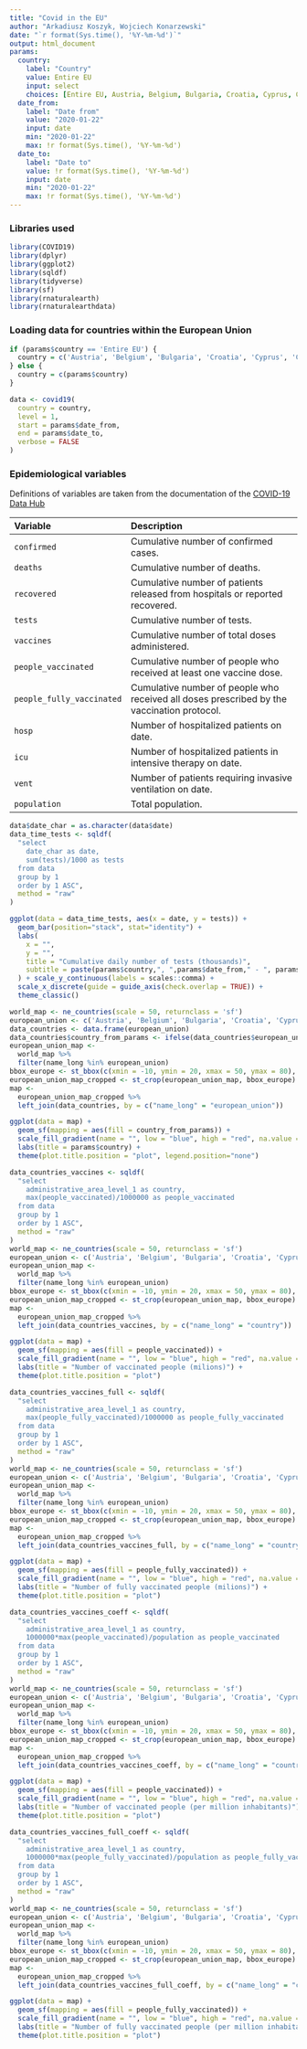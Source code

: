 ```yaml
---
title: "Covid in the EU"
author: "Arkadiusz Koszyk, Wojciech Konarzewski"
date: "`r format(Sys.time(), '%Y-%m-%d')`"
output: html_document
params:
  country:
    label: "Country"
    value: Entire EU
    input: select
    choices: [Entire EU, Austria, Belgium, Bulgaria, Croatia, Cyprus, Czech Republic, Denmark, Estonia, Finland, France, Germany, Greece, Hungary, Ireland, Italy, Latvia, Lithuania, Luxembourg, Malta, Netherlands, Poland, Portugal, Romania, Slovakia, Slovenia, Spain, Sweden]
  date_from:
    label: "Date from"
    value: "2020-01-22"
    input: date
    min: "2020-01-22"
    max: !r format(Sys.time(), '%Y-%m-%d')
  date_to:
    label: "Date to"
    value: !r format(Sys.time(), '%Y-%m-%d')
    input: date
    min: "2020-01-22"
    max: !r format(Sys.time(), '%Y-%m-%d')
---
```

### Libraries used
```r
library(COVID19)
library(dplyr)
library(ggplot2)
library(sqldf)
library(tidyverse)
library(sf)
library(rnaturalearth)
library(rnaturalearthdata)
```

### Loading data for countries within the European Union
```r
if (params$country == 'Entire EU') {
  country = c('Austria', 'Belgium', 'Bulgaria', 'Croatia', 'Cyprus', 'Czech Republic', 'Denmark', 'Estonia', 'Finland', 'France', 'Germany', 'Greece', 'Hungary', 'Ireland', 'Italy', 'Latvia', 'Lithuania', 'Luxembourg', 'Malta', 'Netherlands', 'Poland', 'Portugal', 'Romania', 'Slovakia', 'Slovenia', 'Spain', 'Sweden')
} else {
  country = c(params$country)
}

data <- covid19(
  country = country,
  level = 1,
  start = params$date_from,
  end = params$date_to,
  verbose = FALSE
)
```

### Epidemiological variables
Definitions of variables are taken from the documentation of the [COVID-19 Data Hub](https://covid19datahub.io/index.html#covid-19-data-hub-)

| Variable    | Description |
| :---------- | :---------------- |
| `confirmed` | Cumulative number of confirmed cases. |
| `deaths`    | Cumulative number of deaths.        |
| `recovered` | Cumulative number of patients released from hospitals or reported recovered.        |
| `tests`    | Cumulative number of tests.       |
| `vaccines`    | Cumulative number of total doses administered.        |
| `people_vaccinated`    | Cumulative number of people who received at least one vaccine dose.        |
| `people_fully_vaccinated`    | Cumulative number of people who received all doses prescribed by the vaccination protocol.        |
| `hosp`    | Number of hospitalized patients on date.        |
| `icu`    | Number of hospitalized patients in intensive therapy on date.         |
| `vent`    | Number of patients requiring invasive ventilation on date.        |
| `population`    | Total population.        |
	
	

```r
data$date_char = as.character(data$date)
data_time_tests <- sqldf(
  "select
    date_char as date,
    sum(tests)/1000 as tests
  from data
  group by 1
  order by 1 ASC",
  method = "raw"
)

ggplot(data = data_time_tests, aes(x = date, y = tests)) + 
  geom_bar(position="stack", stat="identity") +
  labs(
    x = "",
    y = "",
    title = "Cumulative daily number of tests (thousands)",
    subtitle = paste(params$country,", ",params$date_from," - ", params$date_to, sep=""),
  ) + scale_y_continuous(labels = scales::comma) +
  scale_x_discrete(guide = guide_axis(check.overlap = TRUE)) +
  theme_classic()
```


```r
world_map <- ne_countries(scale = 50, returnclass = 'sf')
european_union <- c('Austria', 'Belgium', 'Bulgaria', 'Croatia', 'Cyprus', 'Czech Republic', 'Denmark', 'Estonia', 'Finland', 'France', 'Germany', 'Greece', 'Hungary', 'Ireland', 'Italy', 'Latvia', 'Lithuania', 'Luxembourg', 'Malta', 'Netherlands', 'Poland', 'Portugal', 'Romania', 'Slovakia', 'Slovenia', 'Spain', 'Sweden')
data_countries <- data.frame(european_union)
data_countries$country_from_params <- ifelse(data_countries$european_union %in% country, 1, 0)
european_union_map <- 
  world_map %>% 
  filter(name_long %in% european_union)
bbox_europe <- st_bbox(c(xmin = -10, ymin = 20, xmax = 50, ymax = 80), crs = st_crs(european_union_map))
european_union_map_cropped <- st_crop(european_union_map, bbox_europe)
map <- 
  european_union_map_cropped %>% 
  left_join(data_countries, by = c("name_long" = "european_union"))

ggplot(data = map) +
  geom_sf(mapping = aes(fill = country_from_params)) +
  scale_fill_gradient(name = "", low = "blue", high = "red", na.value = "grey50", labels = scales::comma) +
  labs(title = params$country) +
  theme(plot.title.position = "plot", legend.position="none")
```
```r
data_countries_vaccines <- sqldf(
  "select
    administrative_area_level_1 as country,
    max(people_vaccinated)/1000000 as people_vaccinated
  from data
  group by 1
  order by 1 ASC",
  method = "raw"
)
world_map <- ne_countries(scale = 50, returnclass = 'sf')
european_union <- c('Austria', 'Belgium', 'Bulgaria', 'Croatia', 'Cyprus', 'Czech Republic', 'Denmark', 'Estonia', 'Finland', 'France', 'Germany', 'Greece', 'Hungary', 'Ireland', 'Italy', 'Latvia', 'Lithuania', 'Luxembourg', 'Malta', 'Netherlands', 'Poland', 'Portugal', 'Romania', 'Slovakia', 'Slovenia', 'Spain', 'Sweden')
european_union_map <- 
  world_map %>% 
  filter(name_long %in% european_union)
bbox_europe <- st_bbox(c(xmin = -10, ymin = 20, xmax = 50, ymax = 80), crs = st_crs(european_union_map))
european_union_map_cropped <- st_crop(european_union_map, bbox_europe)
map <- 
  european_union_map_cropped %>% 
  left_join(data_countries_vaccines, by = c("name_long" = "country"))

ggplot(data = map) +
  geom_sf(mapping = aes(fill = people_vaccinated)) +
  scale_fill_gradient(name = "", low = "blue", high = "red", na.value = "grey50", labels = scales::comma) +
  labs(title = "Number of vaccinated people (milions)") +
  theme(plot.title.position = "plot")
```

```r
data_countries_vaccines_full <- sqldf(
  "select
    administrative_area_level_1 as country,
    max(people_fully_vaccinated)/1000000 as people_fully_vaccinated
  from data
  group by 1
  order by 1 ASC",
  method = "raw"
)
world_map <- ne_countries(scale = 50, returnclass = 'sf')
european_union <- c('Austria', 'Belgium', 'Bulgaria', 'Croatia', 'Cyprus', 'Czech Republic', 'Denmark', 'Estonia', 'Finland', 'France', 'Germany', 'Greece', 'Hungary', 'Ireland', 'Italy', 'Latvia', 'Lithuania', 'Luxembourg', 'Malta', 'Netherlands', 'Poland', 'Portugal', 'Romania', 'Slovakia', 'Slovenia', 'Spain', 'Sweden')
european_union_map <- 
  world_map %>% 
  filter(name_long %in% european_union)
bbox_europe <- st_bbox(c(xmin = -10, ymin = 20, xmax = 50, ymax = 80), crs = st_crs(european_union_map))
european_union_map_cropped <- st_crop(european_union_map, bbox_europe)
map <- 
  european_union_map_cropped %>% 
  left_join(data_countries_vaccines_full, by = c("name_long" = "country"))

ggplot(data = map) +
  geom_sf(mapping = aes(fill = people_fully_vaccinated)) +
  scale_fill_gradient(name = "", low = "blue", high = "red", na.value = "grey50", labels = scales::comma) +
  labs(title = "Number of fully vaccinated people (milions)") +
  theme(plot.title.position = "plot")
```
```r
data_countries_vaccines_coeff <- sqldf(
  "select
    administrative_area_level_1 as country,
    1000000*max(people_vaccinated)/population as people_vaccinated
  from data
  group by 1
  order by 1 ASC",
  method = "raw"
)
world_map <- ne_countries(scale = 50, returnclass = 'sf')
european_union <- c('Austria', 'Belgium', 'Bulgaria', 'Croatia', 'Cyprus', 'Czech Republic', 'Denmark', 'Estonia', 'Finland', 'France', 'Germany', 'Greece', 'Hungary', 'Ireland', 'Italy', 'Latvia', 'Lithuania', 'Luxembourg', 'Malta', 'Netherlands', 'Poland', 'Portugal', 'Romania', 'Slovakia', 'Slovenia', 'Spain', 'Sweden')
european_union_map <- 
  world_map %>% 
  filter(name_long %in% european_union)
bbox_europe <- st_bbox(c(xmin = -10, ymin = 20, xmax = 50, ymax = 80), crs = st_crs(european_union_map))
european_union_map_cropped <- st_crop(european_union_map, bbox_europe)
map <- 
  european_union_map_cropped %>% 
  left_join(data_countries_vaccines_coeff, by = c("name_long" = "country"))

ggplot(data = map) +
  geom_sf(mapping = aes(fill = people_vaccinated)) +
  scale_fill_gradient(name = "", low = "blue", high = "red", na.value = "grey50", labels = scales::comma) +
  labs(title = "Number of vaccinated people (per million inhabitants)") +
  theme(plot.title.position = "plot")
```
```r
data_countries_vaccines_full_coeff <- sqldf(
  "select
    administrative_area_level_1 as country,
    1000000*max(people_fully_vaccinated)/population as people_fully_vaccinated
  from data
  group by 1
  order by 1 ASC",
  method = "raw"
)
world_map <- ne_countries(scale = 50, returnclass = 'sf')
european_union <- c('Austria', 'Belgium', 'Bulgaria', 'Croatia', 'Cyprus', 'Czech Republic', 'Denmark', 'Estonia', 'Finland', 'France', 'Germany', 'Greece', 'Hungary', 'Ireland', 'Italy', 'Latvia', 'Lithuania', 'Luxembourg', 'Malta', 'Netherlands', 'Poland', 'Portugal', 'Romania', 'Slovakia', 'Slovenia', 'Spain', 'Sweden')
european_union_map <- 
  world_map %>% 
  filter(name_long %in% european_union)
bbox_europe <- st_bbox(c(xmin = -10, ymin = 20, xmax = 50, ymax = 80), crs = st_crs(european_union_map))
european_union_map_cropped <- st_crop(european_union_map, bbox_europe)
map <- 
  european_union_map_cropped %>% 
  left_join(data_countries_vaccines_full_coeff, by = c("name_long" = "country"))

ggplot(data = map) +
  geom_sf(mapping = aes(fill = people_fully_vaccinated)) +
  scale_fill_gradient(name = "", low = "blue", high = "red", na.value = "grey50", labels = scales::comma) +
  labs(title = "Number of fully vaccinated people (per million inhabitants)") +
  theme(plot.title.position = "plot")
```

```r

```
